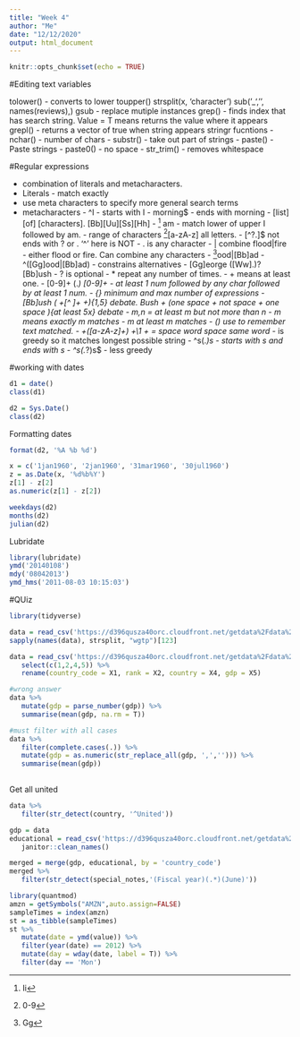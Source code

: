 ```yaml
---
title: "Week 4"
author: "Me"
date: "12/12/2020"
output: html_document
---
```


```r
knitr::opts_chunk$set(echo = TRUE)
```

#Editing text variables

tolower() - converts to lower
toupper()
strsplit(x, 'character') 
sub('_', '', names(reviews),)
gsub - replace mutiple instances
grep() - finds index that has search string. Value = T means returns the value where it appears
grepl() - returns a vector of true when string appears
stringr fucntions
 - nchar()  - number of chars
 - substr() - take out part of strings
 - paste() - Paste strings
 - paste0() - no space
 - str_trim() - removes whitespace
 
 
 #Regular expressions

- combination of literals and metacharacters. 
- Literals - match exactly
- use meta characters to specify more general search terms
- metacharacters
      - ^I - starts with I
      - morning$ - ends with morning
      - [list] [of] [characters]. [Bb][Uu][Ss][Hh]
      - ^[Ii] am - match lower of upper I followed by am.
      - range of characters ^[0-9][a-zA-z] all letters.
      - [^?.]$ not ends with ? or . '^' here is NOT
      - . is any character
      - | combine flood|fire - either flood or fire. Can combine any characters
      - ^[Gg]ood|[Bb]ad
      - ^([Gg]ood|[Bb]ad) - constrains alternatives
      - [Gg]eorge ([Ww]\.)? [Bb]ush - ? is optional
      - * repeat any number of times. 
      - + means at least one.
      - [0-9]+ (.*) [0-9]+ - at least 1 num followed by any char followed by at least 1 num.
      - {} minimum and max number of expressions
      - [Bb]ush ( +[^ ]+ +){1,5} debate. Bush + (one space + not space + one space ){at least 5x} debate
      - m,n = at least m but not more than n
      - m means exactly m matches
      - m at least m matches
      - () use to remember text matched. 
      - +([a-zA-z]+) +\1 + = space word space same word
      - * is greedy so it matches longest possible string
      - ^s(.*)s - starts with s and ends with s
      - ^s(.*?)s$ - less greedy           


#working with dates
```r
d1 = date()
class(d1)
```
```r
d2 = Sys.Date()
class(d2)
```

Formatting dates
```r
format(d2, '%A %b %d')
```
```r
x = c('1jan1960', '2jan1960', '31mar1960', '30jul1960')
z = as.Date(x, '%d%b%Y')
z[1] - z[2]
as.numeric(z[1] - z[2])
```
```r
weekdays(d2)
months(d2)
julian(d2)
```

Lubridate
```r
library(lubridate)
ymd('20140108')
mdy('08042013')
ymd_hms('2011-08-03 10:15:03')
```

#QUiz
```r
library(tidyverse)
```

```r
data = read_csv('https://d396qusza40orc.cloudfront.net/getdata%2Fdata%2Fss06hid.csv')
sapply(names(data), strsplit, "wgtp")[123]
```

```r
data = read_csv('https://d396qusza40orc.cloudfront.net/getdata%2Fdata%2FGDP.csv', skip = 4) %>%
   select(c(1,2,4,5)) %>%
   rename(country_code = X1, rank = X2, country = X4, gdp = X5)

#wrong answer
data %>%
   mutate(gdp = parse_number(gdp)) %>%
   summarise(mean(gdp, na.rm = T))

#must filter with all cases
data %>%
   filter(complete.cases(.)) %>%
   mutate(gdp = as.numeric(str_replace_all(gdp, ',',''))) %>%
   summarise(mean(gdp))
   
```

Get all united
```r
data %>%
   filter(str_detect(country, '^United'))
```

```r
gdp = data
educational = read_csv('https://d396qusza40orc.cloudfront.net/getdata%2Fdata%2FEDSTATS_Country.csv') %>%
   janitor::clean_names()

merged = merge(gdp, educational, by = 'country_code')
merged %>%
   filter(str_detect(special_notes,'(Fiscal year)(.*)(June)'))
```

```r
library(quantmod)
amzn = getSymbols("AMZN",auto.assign=FALSE)
sampleTimes = index(amzn)
st = as_tibble(sampleTimes)
st %>%
   mutate(date = ymd(value)) %>%
   filter(year(date) == 2012) %>%
   mutate(day = wday(date, label = T)) %>%
   filter(day == 'Mon')
```















